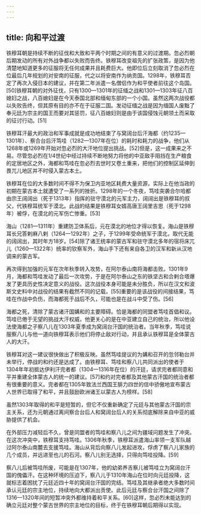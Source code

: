 ```yaml
---
---
---
```

title: 向和平过渡
---



铁穆耳朝是持续不断的征伐和大致和平两个时期之间的有意义的过渡期。忽必烈朝后期发动的所有对外战争都以失败而告终。铁穆耳改变祖先的扩张政策，是因为他清楚地知道更多的征服将无任何成果并且耗费巨大。他即位后立刻取消了忽必烈在位最后几年规划的对安南的征服，代之以将安南作为纳贡国。1298年，铁穆耳否定了再次入侵日本的建议，并在第二年派遣一名僧侣作为和平使者前往这个岛国。[50]铁穆耳朝的对外征伐，只有1300—1301年的征缅之战和1301—1303年征八百媳妇之战，八百媳妇是在今天泰国北部和缅甸东部的一个小国。虽然这两次战役都以失败告终，但其原有目的亦不在于征服二国。发动征缅之战是因为缅国人废黜了奉元廷为宗主的国王而要对其惩罚，征八百媳妇则是由于该国侵蚀元朝领土而采取的征讨行动。[51]

铁穆耳汗最大的政治和军事成就是成功地结束了与窝阔台后汗海都（约1235—1301年）、察合台后汗笃哇（1282—1307年在位）的耗时和耗力的战争，他们从1268年或1269年开始对忽必烈的大汗地位提出挑战。[52]但是，这一成果来之不易。尽管忽必烈在1/4世纪中经过持续不断地努力将他的中亚敌手阻挡在生产粮食的定居地区之外，海都和笃哇在忽必烈去世时又卷土重来，把他们的控制区延伸到畏兀儿地区并不时侵入蒙古本土。

铁穆耳在位的大多数时间不得不为保卫内亚地区耗费大量资源，实际上在他当政的初期在蒙古本土就遭受了一系列的挫折。1298年的一个冬夜，笃哇突袭合尔哈都由宗王阔阔出（死于1313年）指挥的驻守漠北的元军主力，阔阔出是铁穆耳的叔父，代铁穆耳统军于漠北。此战的结果是铁穆耳女婿高唐王阔里吉思（死于1298年）被俘，在漠北的元军伤亡惨重。[53]

海山（1281—1311年）重建防卫体系后，元在漠北的地位才得以恢复。海山是铁穆耳长兄答剌麻八剌（1264—1292年）之子，于1299年受命统军于漠北，取代无能的阔阔出，其时年方18岁。[54]除了诸王统率的蒙古军和驻守漠北多年的宿将床兀儿（1260—1322年）统率的钦察军外，海山手下还有来自各卫的汉军和新从汉地调来的蒙古军。

再次得到加强的元军在次年秋季转入攻势，在阿尔泰山南将海都击败。1301年9月，海都和笃哇发动了最后一次攻势，于是在阿尔泰山之东的铁坚古和合剌合塔爆发了更具历史性决定意义的战役。这次战役本身可能是未分胜负，所以在汉文和波斯文史料中对战役的结果有截然不同的记载。[55]重要的是该战役的间接结果，笃哇在作战中负伤，而海都死于战后不久，可能也是在战斗中受了伤。[56]

海都之死，清除了蒙古诸汗国媾和的主要障碍。恰是海都的同盟者笃哇首倡和议。笃哇已倦于无望的挑战大汗权威，他更关心的是在中亚建立自己的统治，所以他设法使海都之子察八儿在1303年夏季成为窝阔台汗国的统治者。当年秋季，笃哇说服察八儿与他一道向铁穆耳表示他们将停止敌对行动，并且承认铁穆耳是全体蒙古人的大汗。

铁穆耳对这一建议很快做出了积极反映。虽然笃哇提议的为媾和召开的忽邻勒台并未举行，停战的和约还是达成了。由铁穆耳、笃哇和察八儿共同派出的使者于1304年年初抵达伊利汗完者都（1304—1316年在位）的汗廷，请求完者都同意和平并重建全体蒙古人的统一的建议。[57]和约对完者都及其他蒙古汗国的统治者都有很重要的意义。完者都在1305年致法兰西国王腓力四世的信中骄傲地宣布蒙古人世界已取得了和平，并且鼓励欧洲诸王以蒙古人为榜样。[58]

虽然1303年取得的和平是短暂的，但它不仅重新确定了元廷与其他蒙古汗国的宗主关系，还为元朝通过离间察合台后人和窝阔台后人的关系彻底解除来自中亚的威胁提供了机会。

在外部压力减轻后不久，曾是同盟者的笃哇和察八儿之间为疆域问题发生了冲突。在这次冲突中，铁穆耳支持笃哇。1306年秋季，铁穆耳派遣海山率领一支军队越过阿尔泰山南麓去支援笃哇。海山从背后向察八儿发起进攻，俘虏了察八儿家族的几个成员，并远进至也儿的石河。察八儿别无选择，只得向笃哇投降。[59]

察八儿后被笃哇所废，可能是在1307年，他的幼弟养吉察儿被笃哇立为窝阔台汗国的傀儡汗。在这种环境的压迫下，察八儿于1310年海山在位时向元廷投降，这就标志着困扰了元廷近四十年的窝阔台汗国的完结。笃哇及其继承者绝大多数时间承认元廷的宗主地位，持续地向大都派出贡使。此后元廷与察合台汗国之间除了1316—1320年间的短暂冲突外都维持着和平关系。[60]这样，忽必烈未能达到的确立元廷对整个蒙古世界的宗主地位的目标，终于在铁穆耳朝后期得以实现。